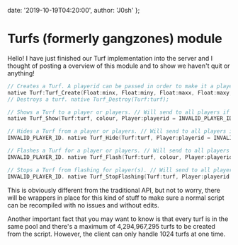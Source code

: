   date: '2019-10-19T04:20:00',
  author: 'J0sh'
};

# Turfs (formerly gangzones) module

Hello! I have just finished our Turf implementation into the server and I thought of posting a
overview of this module and to show we haven't quit or anything!

```c
// Creates a Turf. A playerid can be passed in order to make it a player turf.
native Turf:Turf_Create(Float:minx, Float:miny, Float:maxx, Float:maxy, Player:owner = INVALID_PLAYER_ID);
// Destroys a turf. native Turf_Destroy(Turf:turf);

// Shows a Turf to a player or players. // Will send to all players if playerid = INVALID_PLAYER_ID.
native Turf_Show(Turf:turf, colour, Player:playerid = INVALID_PLAYER_ID);

// Hides a Turf from a player or players. // Will send to all players if playerid =
INVALID_PLAYER_ID. native Turf_Hide(Turf:turf, Player:playerid = INVALID_PLAYER_ID);

// Flashes a Turf for a player or players. // Will send to all players if playerid =
INVALID_PLAYER_ID. native Turf_Flash(Turf:turf, colour, Player:playerid = INVALID_PLAYER_ID);

// Stops a Turf from flashing for player(s). // Will send to all players if playerid =
INVALID_PLAYER_ID. native Turf_StopFlashing(Turf:turf, Player:playerid = INVALID_PLAYER_ID);
```

This is obviously different from the traditional API, but not to worry, there will be wrappers in
place for this kind of stuff to make sure a normal script can be recompiled with no issues and
without edits.

Another important fact that you may want to know is that every turf is in the same pool and there's
a maximum of 4,294,967,295 turfs to be created from the script. However, the client can only handle
1024 turfs at one time.
